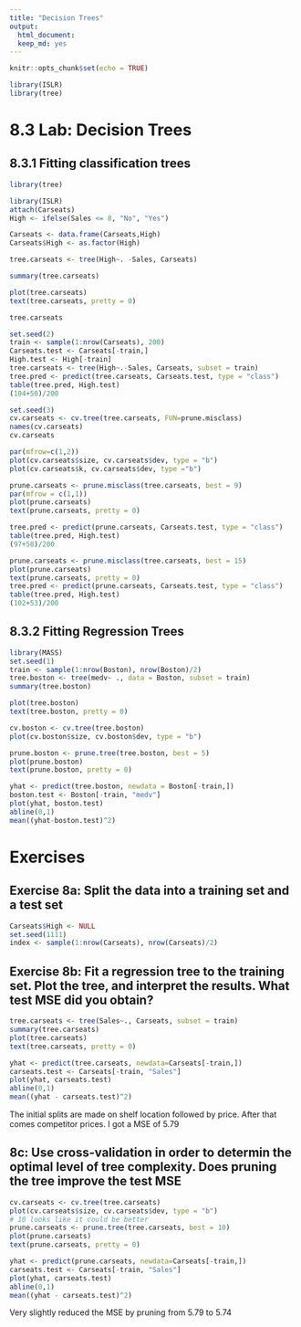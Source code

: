 ```yaml
---
title: "Decision Trees"
output:
  html_document:
  keep_md: yes
---
```


```r
knitr::opts_chunk$set(echo = TRUE)
```

```r
library(ISLR)
library(tree)
```

# 8.3 Lab: Decision Trees
## 8.3.1 Fitting classification trees

```r
library(tree)
```

```r
library(ISLR)
attach(Carseats)
High <- ifelse(Sales <= 8, "No", "Yes")
```

```r
Carseats <- data.frame(Carseats,High)
Carseats$High <- as.factor(High)
```

```r
tree.carseats <- tree(High~. -Sales, Carseats)
```

```r
summary(tree.carseats)
```

```r
plot(tree.carseats)
text(tree.carseats, pretty = 0)
```

```r
tree.carseats
```

```r
set.seed(2)
train <- sample(1:nrow(Carseats), 200)
Carseats.test <- Carseats[-train,]
High.test <- High[-train]
tree.carseats <- tree(High~.-Sales, Carseats, subset = train)
tree.pred <- predict(tree.carseats, Carseats.test, type = "class")
table(tree.pred, High.test)
(104+50)/200
```

```r
set.seed(3)
cv.carseats <- cv.tree(tree.carseats, FUN=prune.misclass)
names(cv.carseats)
cv.carseats
```

```r
par(mfrow=c(1,2))
plot(cv.carseats$size, cv.carseats$dev, type = "b")
plot(cv.carseats$k, cv.carseats$dev, type ="b")
```

```r
prune.carseats <- prune.misclass(tree.carseats, best = 9)
par(mfrow = c(1,1))
plot(prune.carseats)
text(prune.carseats, pretty = 0)
```

```r
tree.pred <- predict(prune.carseats, Carseats.test, type = "class")
table(tree.pred, High.test)
(97+58)/200
```

```r
prune.carseats <- prune.misclass(tree.carseats, best = 15)
plot(prune.carseats)
text(prune.carseats, pretty = 0)
tree.pred <- predict(prune.carseats, Carseats.test, type = "class")
table(tree.pred, High.test)
(102+53)/200
```
## 8.3.2 Fitting Regression Trees

```r
library(MASS)
set.seed(1)
train <- sample(1:nrow(Boston), nrow(Boston)/2)
tree.boston <- tree(medv~ ., data = Boston, subset = train)
summary(tree.boston)
```

```r
plot(tree.boston)
text(tree.boston, pretty = 0)
```

```r
cv.boston <- cv.tree(tree.boston)
plot(cv.boston$size, cv.boston$dev, type = "b")
```

```r
prune.boston <- prune.tree(tree.boston, best = 5)
plot(prune.boston)
text(prune.boston, pretty = 0)
```

```r
yhat <- predict(tree.boston, newdata = Boston[-train,])
boston.test <- Boston[-train, "medv"]
plot(yhat, boston.test)
abline(0,1)
mean((yhat-boston.test)^2)
```

# Exercises
## Exercise 8a: Split the data into a training set and a test set

```r
Carseats$High <- NULL
set.seed(1111)
index <- sample(1:nrow(Carseats), nrow(Carseats)/2)
```

## Exercise 8b: Fit a regression tree to the training set. Plot the tree, and interpret the results. What test MSE did you obtain?

```r
tree.carseats <- tree(Sales~., Carseats, subset = train)
summary(tree.carseats)
plot(tree.carseats)
text(tree.carseats, pretty = 0)
```

```r
yhat <- predict(tree.carseats, newdata=Carseats[-train,])
carseats.test <- Carseats[-train, "Sales"]
plot(yhat, carseats.test)
abline(0,1)
mean((yhat - carseats.test)^2)
```
The initial splits are made on shelf location followed by price. After that comes competitor prices. I got a MSE of 5.79

## 8c: Use cross-validation in order to determin the optimal level of tree complexity. Does pruning the tree improve the test MSE

```r
cv.carseats <- cv.tree(tree.carseats)
plot(cv.carseats$size, cv.carseats$dev, type = "b")
# 10 looks like it could be better
prune.carseats <- prune.tree(tree.carseats, best = 10)
plot(prune.carseats)
text(prune.carseats, pretty = 0)
```

```r
yhat <- predict(prune.carseats, newdata=Carseats[-train,])
carseats.test <- Carseats[-train, "Sales"]
plot(yhat, carseats.test)
abline(0,1)
mean((yhat - carseats.test)^2)
```

Very slightly reduced the MSE by pruning from 5.79 to 5.74